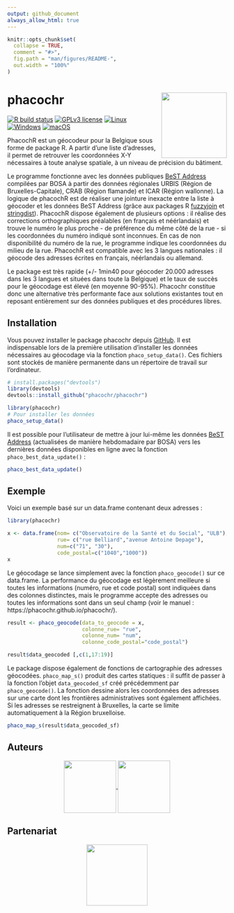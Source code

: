 ```yaml
---
output: github_document
always_allow_html: true
---
```



```r
knitr::opts_chunk$set(
  collapse = TRUE,
  comment = "#>",
  fig.path = "man/figures/README-",
  out.width = "100%"
)
```

# phacochr <img src="man/figures/logo_phacoch-R_1.png" align="right" height = 150/>

<!-- badges: start -->
[![R build status](https://github.com/GuangchuangYu/badger/workflows/R-CMD-check/badge.svg)](https://github.com/GuangchuangYu/badger/actions)
[![GPLv3 license](https://img.shields.io/badge/License-GPLv3-blue.svg)](https://github.com/phacochr/phacochr/blob/main/LICENSE)
[![Linux](https://svgshare.com/i/Zhy.svg)](https://svgshare.com/i/Zhy.svg)
[![Windows](https://svgshare.com/i/ZhY.svg)](https://svgshare.com/i/ZhY.svg)
[![macOS](https://svgshare.com/i/ZjP.svg)](https://svgshare.com/i/ZjP.svg)

<!-- badges: end -->

PhacochR est un géocodeur pour la Belgique sous forme de package R. A partir d'une liste d'adresses, il permet de retrouver les coordonnées X-Y nécessaires à toute analyse spatiale, à un niveau de précision du bâtiment.

Le programme fonctionne avec les données publiques [BeST Address](https://opendata.bosa.be/) compilées par BOSA à partir des données régionales URBIS (Région de Bruxelles-Capitale), CRAB (Région flamande) et ICAR (Région wallonne). La logique de phacochR est de réaliser une jointure inexacte entre la liste à géocoder et les données BeST Address (grâce aux packages R [fuzzyjoin](https://cran.r-project.org/web/packages/fuzzyjoin/index.html) et [stringdist](https://cran.r-project.org/web/packages/stringdist/index.html)).
PhacochR dispose également de plusieurs options : il réalise des corrections orthographiques préalables (en français et néérlandais) et trouve le numéro le plus proche - de préférence du même côté de la rue - si les coordonnées du numéro indiqué sont inconnues. En cas de non disponibilité du numéro de la rue, le programme indique les coordonnées du milieu de la rue. PhacochR est compatible avec les 3 langues nationales : il géocode des adresses écrites en français, néérlandais ou allemand.

Le package est très rapide (+/- 1min40 pour géocoder 20.000 adresses dans les 3 langues et situées dans toute la Belgique) et le taux de succès pour le géocodage est élevé (en moyenne 90-95%). Phacochr constitue donc une alternative très performante face aux solutions existantes tout en reposant entièrement sur des données publiques et des procédures libres.


## Installation

Vous pouvez installer le package phacochr depuis [GitHub](https://github.com/). Il est indispensable lors de la première utilisation d'installer les données nécessaires au géocodage via la fonction `phaco_setup_data()`. Ces fichiers sont stockés de manière permanente dans un répertoire de travail sur l'ordinateur.

``` r
# install.packages("devtools")
library(devtools)
devtools::install_github("phacochr/phacochr")

library(phacochr)
# Pour installer les données
phaco_setup_data()
```

Il est possible pour l'utilisateur de mettre à jour lui-même les données [BeST Address](https://opendata.bosa.be/) (actualisées de manière hebdomadaire par BOSA) vers les dernières données disponibles en ligne avec la fonction `phaco_best_data_update()` :

``` r
phaco_best_data_update()
```

## Exemple

Voici un exemple basé sur un data.frame contenant deux adresses :

```r
library(phacochr)
```


```r
x <- data.frame(nom= c("Observatoire de la Santé et du Social", "ULB"),
                rue= c("rue Belliard","avenue Antoine Depage"),
                num=c("71", "30"),
                code_postal=c("1040","1000"))
x
```

Le géocodage se lance simplement avec la fonction `phaco_geocode()` sur ce data.frame. La performance du géocodage est légèrement meilleure si toutes les informations (numéro, rue et code postal) sont indiquées dans des colonnes distinctes, mais le programme accepte des adresses ou toutes les informations sont dans un seul champ (voir le manuel : https://phacochr.github.io/phacochr/).

```r
result <- phaco_geocode(data_to_geocode = x,
                        colonne_rue= "rue",
                        colonne_num= "num",
                        colonne_code_postal="code_postal")
```
```r
result$data_geocoded [,c(1,17:19)]
```

Le package dispose également de fonctions de cartographie des adresses géocodées. `phaco_map_s()` produit des cartes statiques : il suffit de passer à la fonction l'objet `data_geocoded_sf` créé précédemment par `phaco_geocode()`. La fonction dessine alors les coordonnées des adresses sur une carte dont les frontières administratives sont également affichées. Si les adresses se restreignent à Bruxelles, la carte se limite automatiquement à la Région bruxelloise.

```r
phaco_map_s(result$data_geocoded_sf)
```

## Auteurs
<center>
<a href="https://www.ccc-ggc.brussels/fr/observatbru/accueil">
<img src="man/figures/logo_observatoire_sante_social.png" align="center" height = 120/>
</a>
<a href="https://cartulb.ulb.be/">
<img src="man/figures/logo_ulb_igeat.png" align="center" height = 120/>
</a>
</center>

## Partenariat
<center>
<a href="https://opendata.bosa.be/">
<img src="man/figures/bosa.png" align="center" height = 140/>
</a>
</center>


